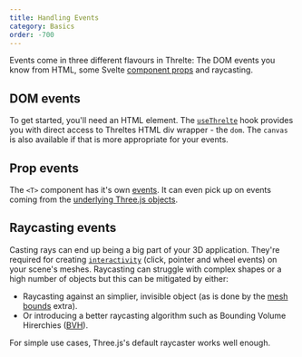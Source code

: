 ```yaml
---
title: Handling Events
category: Basics
order: -700
---
```


Events come in three different flavours in Threlte: The DOM events you know from
HTML, some Svelte [component props](https://svelte.dev/docs/svelte/basic-markup#Component-props)
and raycasting.

## DOM events

To get started, you'll need an HTML element. The [`useThrelte`](/docs/reference/core/use-threlte)
hook provides you with direct access to Threltes HTML div wrapper - the `dom`.
The `canvas` is also available if that is more appropriate for your events.

## Prop events

The `<T>` component has it's own [events](/docs/reference/core/t#events). It can even pick up
on events coming from the [underlying Three.js objects](/docs/reference/core/t#object-events).

## Raycasting events

Casting rays can end up being a big part of your 3D application. They're required for
creating [`interactivity`](/docs/reference/extras/interactivity) (click, pointer
and wheel events) on your scene's meshes. Raycasting can struggle with complex shapes
or a high number of objects but this can be mitigated by either:

- Raycasting against an simplier, invisible object (as is done by the [mesh bounds](/docs/reference/extras/mesh-bounds) extra).
- Or introducing a better raycasting algorithm such as Bounding Volume Hirerchies ([BVH](/docs/learn/advanced/plugins#bvh-raycast-plugin)).

For simple use cases, Three.js's default raycaster works well enough.
